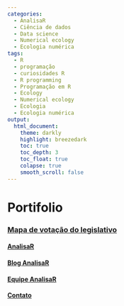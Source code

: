 ```yaml
---
categories:
  - AnalisaR
  - Ciência de dados
  - Data science
  - Numerical ecology
  - Ecologia numérica
tags:
  - R
  - programação
  - curiosidades R
  - R programming
  - Programação em R
  - Ecology
  - Numerical ecology
  - Ecologia
  - Ecologia numérica
output: 
  html_document:
    theme: darkly
    highlight: breezedark
    toc: true
    toc_depth: 3
    toc_float: true
    colapse: true
    smooth_scroll: false
---
```


# **Portifolio**{.tabset .tabset-fade .tabset-pills}

### [Mapa de votação do legislativo](Mapa-de-votos-legislativo.html){.tabset}

#### [AnalisaR](index.html){.tabset}

#### [Blog AnalisaR](Blog-AnalisaR.html){.tabset}

#### [Equipe AnalisaR](Equipe-AnalisaR.html){.tabset}

#### [Contato](Contato.html){.tabset}